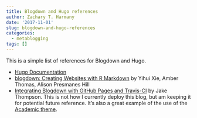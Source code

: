 ```yaml
---
title: Blogdown and Hugo references
author: Zachary T. Harmany
date: '2017-11-01'
slug: blogdown-and-hugo-references
categories:
  - metablogging
tags: []
---
```


This is a simple list of references for Blogdown and Hugo.

- [Hugo Documentation](//gohugo.io/documentation/)
- [blogdown: Creating Websites with R Markdown](//bookdown.org/yihui/blogdown/) by Yihui Xie, Amber Thomas, Alison Presmanes Hill
- [Integrating Blogdown with GitHub Pages and Travis-CI](//wjakethompson.github.io/post/blogdown-gh-pages-travis-ci/) by Jake Thompson. This is not how I currently deploy this blog, but am keeping it for potential future reference. It's also a great example of the use of the [Academic theme](//themes.gohugo.io/academic/).

